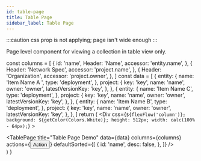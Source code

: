 ```yaml
---
id: table-page
title: Table Page
sidebar_label: Table Page
---
```




:::caution
css prop is not applying; page isn't wide enough
:::

Page level component for viewing a collection in table view only.

  const columns = [
    {
      id: 'name',
      Header: 'Name',
      accessor: 'entity.name',
    },
    {
      Header: 'Network Spec',
      accessor: 'project.name',
    },
    {
      Header: 'Organization',
      accessor: 'project.owner',
    },
  ]
  const data = [
    {
      entity: {
        name: 'Item Name A ',
        type: 'deployment',
      },
      project: {
        key: 'key',
        name: 'name',
        owner: 'owner',
        latestVersionKey: 'key',
      },
    },
    {
      entity: {
        name: 'Item Name C',
        type: 'deployment',
      },
      project: {
        key: 'key',
        name: 'name',
        owner: 'owner',
        latestVersionKey: 'key',
      },
    },
    {
      entity: {
        name: 'Item Name B',
        type: 'deployment',
      },
      project: {
        key: 'key',
        name: 'name',
        owner: 'owner',
        latestVersionKey: 'key',
      },
    },
  ]
  return (
    <Div
      css={`
        ${flexFlow('column')};
        background: ${getColor(Colors.White)};
        height: 512px;
        width: calc(100% - 64px);
      `}
    >
      <article>
        <TablePage
          title="Table Page Demo"
          data={data}
          columns={columns}
          actions={<Button css="margin: auto 0 auto auto;">Action</Button>}
          defaultSorted={[
            {
              id: 'name',
              desc: false,
            },
          ]}
        />
      </article>
    </Div>
  )
}

<ShowCase>
  <TablePageDoc />
</ShowCase>
